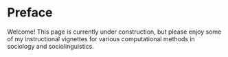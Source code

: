 # Preface {.unnumbered}

Welcome! This page is currently under construction, but please enjoy some of my instructional vignettes for various computational methods in sociology and sociolinguistics. 